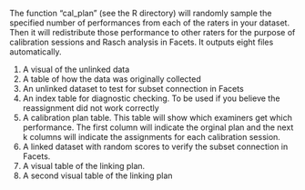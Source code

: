 The function "cal_plan" (see the R directory) will randomly sample the specified number of performances
from each of the raters in your dataset. Then it will redistribute those performance to other raters for the purpose of calibration sessions and Rasch analysis in Facets. It outputs eight files automatically.

1. A visual of the unlinked data
2. A table of how the data was originally collected
3. An unlinked dataset to test for subset connection in Facets
4. An index table for diagnostic checking. To be used if you believe
the reassignment did not work correctly
5. A calibration plan table. This table will show which examiners
get which performance. The first column will indicate the orginal
plan and the next k columns will indicate the assignments for each
calibration session.
6. A linked dataset with random scores to verify the subset connection
in Facets.
7. A visual table of the linking plan.
8. A second visual table of the linking plan
